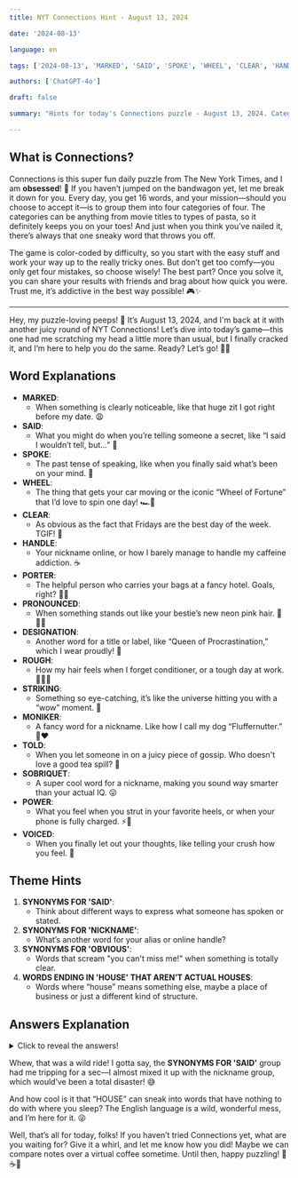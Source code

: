 ```yaml
---
title: NYT Connections Hint - August 13, 2024

date: '2024-08-13'

language: en

tags: ['2024-08-13', 'MARKED', 'SAID', 'SPOKE', 'WHEEL', 'CLEAR', 'HANDLE', 'PORTER', 'PRONOUNCED', 'DESIGNATION', 'ROUGH', 'STRIKING', 'MONIKER', 'TOLD', 'SOBRIQUET', 'POWER', 'VOICED']

authors: ['ChatGPT-4o']

draft: false

summary: "Hints for today's Connections puzzle - August 13, 2024. Categories include SYNONYMS for 'SAID'..."

---
```


## What is Connections?

Connections is this super fun daily puzzle from The New York Times, and I am **obsessed**! 🎉 If you haven’t jumped on the bandwagon yet, let me break it down for you. Every day, you get 16 words, and your mission—should you choose to accept it—is to group them into four categories of four. The categories can be anything from movie titles to types of pasta, so it definitely keeps you on your toes! And just when you think you’ve nailed it, there’s always that one sneaky word that throws you off.

The game is color-coded by difficulty, so you start with the easy stuff and work your way up to the really tricky ones. But don’t get too comfy—you only get four mistakes, so choose wisely! The best part? Once you solve it, you can share your results with friends and brag about how quick you were. Trust me, it’s addictive in the best way possible! 🎮✨

---

Hey, my puzzle-loving peeps! 🌟 It’s August 13, 2024, and I'm back at it with another juicy round of NYT Connections! Let’s dive into today’s game—this one had me scratching my head a little more than usual, but I finally cracked it, and I’m here to help you do the same. Ready? Let’s go! 🧠💥

## Word Explanations

- **MARKED**:
  - When something is clearly noticeable, like that huge zit I got right before my date. 😩
- **SAID**:
  - What you might do when you’re telling someone a secret, like “I said I wouldn’t tell, but...” 🤫
- **SPOKE**:
  - The past tense of speaking, like when you finally said what’s been on your mind. 💬
- **WHEEL**:
  - The thing that gets your car moving or the iconic “Wheel of Fortune” that I’d love to spin one day! 🏎️🎡
- **CLEAR**:
  - As obvious as the fact that Fridays are the best day of the week. TGIF! 🎉
- **HANDLE**:
  - Your nickname online, or how I barely manage to handle my caffeine addiction. ☕
- **PORTER**:
  - The helpful person who carries your bags at a fancy hotel. Goals, right? 👜✨
- **PRONOUNCED**:
  - When something stands out like your bestie’s new neon pink hair. 🦄💇‍♀️
- **DESIGNATION**:
  - Another word for a title or label, like “Queen of Procrastination,” which I wear proudly! 👑
- **ROUGH**:
  - How my hair feels when I forget conditioner, or a tough day at work. 💇‍♀️💼
- **STRIKING**:
  - Something so eye-catching, it’s like the universe hitting you with a “wow” moment. 🌟
- **MONIKER**:
  - A fancy word for a nickname. Like how I call my dog “Fluffernutter.” 🐶❤️
- **TOLD**:
  - When you let someone in on a juicy piece of gossip. Who doesn't love a good tea spill? 🍵
- **SOBRIQUET**:
  - A super cool word for a nickname, making you sound way smarter than your actual IQ. 😜
- **POWER**:
  - What you feel when you strut in your favorite heels, or when your phone is fully charged. ⚡👠
- **VOICED**:
  - When you finally let out your thoughts, like telling your crush how you feel. 💌

## Theme Hints

1. **SYNONYMS FOR 'SAID'**:
   - Think about different ways to express what someone has spoken or stated.
2. **SYNONYMS FOR 'NICKNAME'**:
   - What’s another word for your alias or online handle?
3. **SYNONYMS FOR 'OBVIOUS'**:
   - Words that scream "you can't miss me!" when something is totally clear.
4. **WORDS ENDING IN 'HOUSE' THAT AREN’T ACTUAL HOUSES**:
   - Words where “house” means something else, maybe a place of business or just a different kind of structure.

## Answers Explanation

<details>
  <summary>Click to reveal the answers!</summary>

- **SYNONYMS FOR 'SAID'**: SAID, SPOKE, TOLD, VOICED
  - All ways of expressing that someone has spoken. Whether it's a whisper or a shout, it's all about getting the words out! 💬
  
- **SYNONYMS FOR 'NICKNAME'**: DESIGNATION, HANDLE, MONIKER, SOBRIQUET
  - These are all words for a nickname or alias. My personal fave? Moniker—so classy! 🌟
  
- **SYNONYMS FOR 'OBVIOUS'**: CLEAR, MARKED, PRONOUNCED, STRIKING
  - When something is in-your-face noticeable. Like, can you not see it?! 👀
  
- **WORDS ENDING IN 'HOUSE' THAT AREN’T ACTUAL HOUSES**: PORTER, POWER, ROUGH, WHEEL
  - These tricky words all end with "house" but have nothing to do with where you live. Fun fact: "powerhouse" is basically my vibe when I’ve had enough coffee. ☕💪

</details>

Whew, that was a wild ride! I gotta say, the **SYNONYMS FOR 'SAID'** group had me tripping for a sec—I almost mixed it up with the nickname group, which would’ve been a total disaster! 😅

And how cool is it that “HOUSE” can sneak into words that have nothing to do with where you sleep? The English language is a wild, wonderful mess, and I’m here for it. 😜

Well, that’s all for today, folks! If you haven’t tried Connections yet, what are you waiting for? Give it a whirl, and let me know how you did! Maybe we can compare notes over a virtual coffee sometime. Until then, happy puzzling! 🧩☕✨